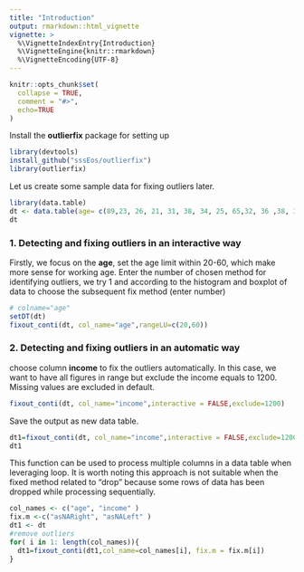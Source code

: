 ```yaml
---
title: "Introduction"
output: rmarkdown::html_vignette
vignette: >
  %\VignetteIndexEntry{Introduction}
  %\VignetteEngine{knitr::rmarkdown}
  %\VignetteEncoding{UTF-8}
---
```


```r
knitr::opts_chunk$set(
  collapse = TRUE,
  comment = "#>",
  echo=TRUE
)
```

Install the __outlierfix__ package for setting up
```r
library(devtools)
install_github("sssEos/outlierfix")
library(outlierfix)
```

Let us create some sample data for fixing outliers later.
```r
library(data.table)
dt <- data.table(age= c(89,23, 26, 21, 31, 38, 34, 25, 65,32, 36 ,38, 35 ,30 ,35, 20,11),income=c(1200,1400,1350,1600,7580,3620,2500,4230,4830,3820,5230,3360,2860,3120,2970,3000,4500))
dt
```
### 1. Detecting and fixing outliers in an interactive way
Firstly, we focus on the __age__, set the age limit within 20-60, which make more sense for working age. Enter the number of chosen method for identifying outliers, we try 1 and according to the histogram and boxplot of data to choose the subsequent fix method (enter number)
```r
# colname="age"
setDT(dt)
fixout_conti(dt, col_name="age",rangeLU=c(20,60))
```
### 2. Detecting and fixing outliers in an automatic way
choose column __income__ to fix the outliers automatically. In this case, we want to have all figures in range but exclude the income equals to 1200. Missing values are excluded in default.
```r
fixout_conti(dt, col_name="income",interactive = FALSE,exclude=1200)
```
Save the output as new data table.
```r
dt1=fixout_conti(dt, col_name="income",interactive = FALSE,exclude=1200)
dt1
```
This function can be used to process multiple columns in a data table when leveraging loop. It is worth noting this approach is not suitable when the fixed method related to "drop" because some rows of data has been dropped while processing sequentially.
```r
col_names <- c("age", "income" )
fix.m <-c("asNARight", "asNALeft" )
dt1 <- dt
#remove outliers 
for( i in 1: length(col_names)){
  dt1=fixout_conti(dt1,col_name=col_names[i], fix.m = fix.m[i])
}
```



